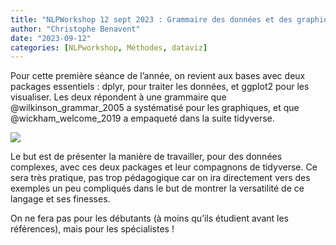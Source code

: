 ```yaml
---
title: "NLPWorkshop 12 sept 2023 : Grammaire des données et des graphiques "
author: "Christophe Benavent"
date: "2023-09-12"
categories: [NLPworkshop, Méthodes, dataviz]
---
```


Pour cette première séance de l'année, on revient aux bases avec deux packages essentiels : dplyr, pour traiter les données, et ggplot2 pour les visualiser. Les deux répondent à une grammaire que @wilkinson_grammar_2005 a systématisé pour les graphiques, et que @wickham_welcome_2019 a empaqueté dans la suite tidyverse.

![](grammar.jpg)

Le but est de présenter la manière de travailler, pour des données complexes, avec ces deux packages et leur compagnons de tidyverse. Ce sera très pratique, pas trop pédagogique car on ira directement vers des exemples un peu compliqués dans le but de montrer la versatilité de ce langage et ses finesses.

On ne fera pas pour les débutants (à moins qu'ils étudient avant les références), mais pour les spécialistes !
